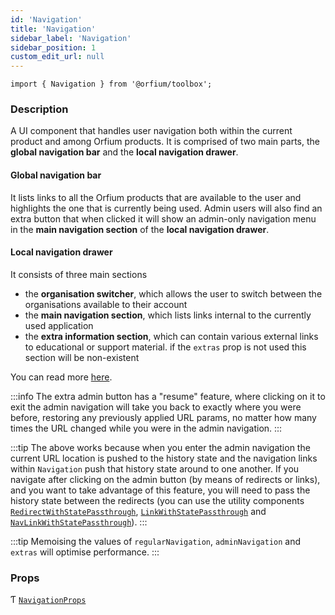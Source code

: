 ```yaml
---
id: 'Navigation'
title: 'Navigation'
sidebar_label: 'Navigation'
sidebar_position: 1
custom_edit_url: null
---
```



`import { Navigation } from '@orfium/toolbox';`

### Description

A UI component that handles user navigation both within the current product and among Orfium products. It is comprised of
two main parts, the **global navigation bar** and the **local navigation drawer**.

#### Global navigation bar

It lists links to all the Orfium products that are available to the user and highlights the one
that is currently being used. Admin users will also find an extra button that when clicked it will show an admin-only
navigation menu in the **main navigation section** of the **local navigation drawer**.

#### Local navigation drawer

It consists of three main sections
* the **organisation switcher**, which allows the user to switch between the organisations
available to their account
* the **main navigation section**, which lists links internal to the currently used application
* the **extra information section**, which can contain various external links to educational or support material. if the
`extras` prop is not used this section will be non-existent

You can read more [here](/docs/modules/UI/Navigation%20Component).

:::info
The extra admin button has a "resume" feature, where clicking on it to exit the admin navigation will take you back to exactly
where you were before, restoring any previously applied URL params, no matter how many times the URL changed while you were in the
admin navigation.
:::

:::tip
The above works because when you enter the admin navigation the current URL location is pushed to the history state and the
navigation links within `Navigation` push that history state around to one another.
If you navigate after clicking on the admin button (by means of redirects or links), and you want to take advantage of this feature, you will
need to pass the history state between the redirects (you can use the utility components [`RedirectWithStatePassthrough`](./RedirectWithStatePassthrough),
[`LinkWithStatePassthrough`](./LinkWithStatePassthrough) and [`NavLinkWithStatePassthrough`](./NavLinkWithStatePassthrough)).
:::

:::tip
Memoising the values of `regularNavigation`, `adminNavigation` and `extras` will optimise performance.
:::

### Props

Ƭ [`NavigationProps`](../types/NavigationProps)

<Type />
